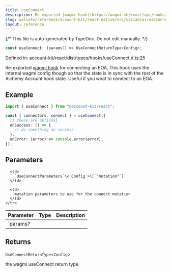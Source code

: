 ```yaml
---
title: useConnect
description: Re-exported [wagmi hook](https://wagmi.sh/react/api/hooks/useConnect) for connecting an EOA. This hook uses the internal wagmi config though so that the state is in sync with the rest of the Alchemy Account hook state. Useful if you wnat to connect to an EOA.
slug: wallets/reference/account-kit/react-native/src/variables/useConnect
layout: reference
---
```


{/* This file is auto-generated by TypeDoc. Do not edit manually. */}

```ts
const useConnect: (params?) => UseConnectReturnType<Config>;
```

Defined in: account-kit/react/dist/types/hooks/useConnect.d.ts:25

Re-exported [wagmi hook](https://wagmi.sh/react/api/hooks/useConnect) for connecting an EOA. This hook
uses the internal wagmi config though so that the state
is in sync with the rest of the Alchemy Account hook state.
Useful if you wnat to connect to an EOA.

## Example

```ts twoslash
import { useConnect } from "@account-kit/react";

const { connectors, connect } = useConnect({
  // these are optional
  onSuccess: () => {
    // do something on success
  },
  onError: (error) => console.error(error),
});
```

## Parameters

<table>
  <thead>
    <tr>
      <th align="left">Parameter</th>
      <th align="left">Type</th>
      <th align="left">Description</th>
    </tr>
  </thead>

  <tbody>
    <tr>
      <td>
        `params?`
      </td>

      <td>
        `UseConnectParameters`\<`Config`>\[`"mutation"`]
      </td>

      <td>
        mutation parameters to use for the connect mutation
      </td>
    </tr>

  </tbody>
</table>

## Returns

`UseConnectReturnType`\<`Config`>

the wagmi useConnect return type
